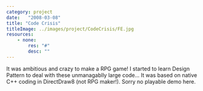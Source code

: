 ```yaml
---
category: project
date:   "2008-03-08"
title: "Code Crisis"
titleImage: ../images/project/CodeCrisis/FE.jpg
resources:
    - none:
        res: "#"
        desc: ""
---
```


It was ambitious and crazy to make a RPG game! I started to learn Design Pattern to deal with these unmanagablly large code... It was based on native C++ coding in DirectDraw8 (not RPG maker!). Sorry no playable demo here.
